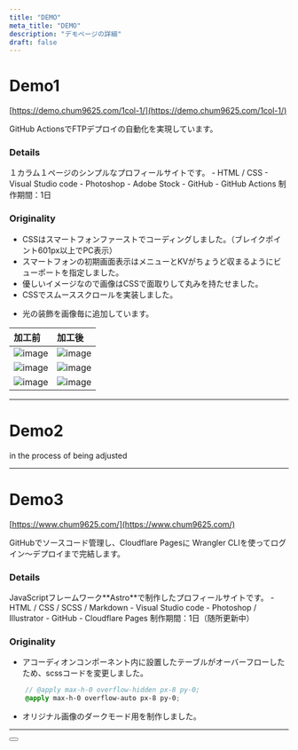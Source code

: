 ```yaml
---
title: "DEMO"
meta_title: "DEMO"
description: "デモページの詳細"
draft: false
---
```


<a id="demo1"></a>

#  Demo1

[https://demo.chum9625.com/1col-1/](https://demo.chum9625.com/1col-1/)

<Notice type="note">GitHub ActionsでFTPデプロイの自動化を実現しています。</Notice>

### Details

<Tabs client:load>

<Tab name="概要">
１カラム１ページのシンプルなプロフィールサイトです。
</Tab>

<Tab name="技術">
- HTML / CSS
- Visual Studio code
- Photoshop
- Adobe Stock
- GitHub
- GitHub Actions
</Tab>

<Tab name="期間">
制作期間：1日
</Tab>
</Tabs>

###  Originality

<Accordion client:load title="コーディングのポイント">

- CSSはスマートフォンファーストでコーディングしました。（ブレイクポイント601px以上でPC表示）
- スマートフォンの初期画面表示はメニューとKVがちょうど収まるようにビューポートを指定しました。
- 優しいイメージなので画像はCSSで面取りして丸みを持たせました。
- CSSでスムーススクロールを実装しました。

</Accordion>

<Accordion client:load title="デザインのポイント">

- 光の装飾を画像毎に追加しています。


| 加工前 | 加工後 |
| :------ | :------ |
| ![image](/images/demo1-gardening1-org.jpg) | ![image](/images/demo1-gardening1.jpg) |
| ![image](/images/demo1-gardening2-org.jpg) | ![image](/images/demo1-gardening2.jpg) |
| ![image](/images/demo1-gardening3-org.jpg) | ![image](/images/demo1-gardening3.jpg) |

</Accordion>

---

#  Demo2

in the process of being adjusted

---

#  Demo3

[https://www.chum9625.com/](https://www.chum9625.com/)

<Notice type="note">GitHubでソースコード管理し、Cloudflare Pagesに Wrangler CLIを使ってログイン〜デプロイまで完結します。</Notice>

### Details

<Tabs client:load>

<Tab name="概要">
JavaScriptフレームワーク**Astro**で制作したプロフィールサイトです。
</Tab>

<Tab name="技術">
- HTML / CSS / SCSS / Markdown
- Visual Studio code
- Photoshop / Illustrator
- GitHub
- Cloudflare Pages
</Tab>

<Tab name="期間">
制作期間：1日（随所更新中）
</Tab>
</Tabs>

###  Originality

<Accordion client:load title="コーディングのポイント">

- アコーディオンコンポーネント内に設置したテーブルがオーバーフローしたため、scssコードを変更しました。

``` scss
    // @apply max-h-0 overflow-hidden px-8 py-0;
    @apply max-h-0 overflow-auto px-8 py-0;
```

</Accordion>

<Accordion client:load title="デザインのポイント">

- オリジナル画像のダークモード用を制作しました。

</Accordion>

---
<Button label="Back To Home" link="/" style="solid" />
